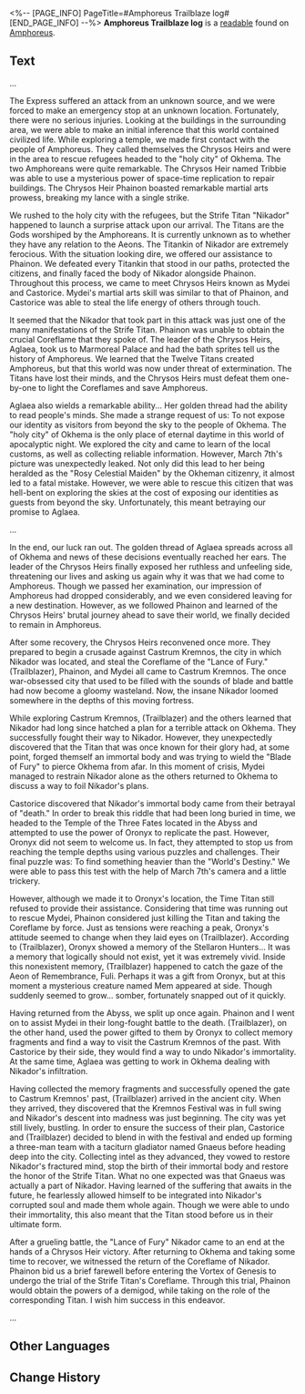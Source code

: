 <%-- [PAGE_INFO]
PageTitle=#Amphoreus Trailblaze log#
[END_PAGE_INFO] --%>
{{Readable Infobox
|id           = 476
|partIds      = 190787
|title        = 
|image        = Item Amphoreus Trailblaze Log (I).png
|world        = Amphoreus
|parts        = 1
|author       = <!--to be added-->
|description  = A journal compiled by Dan Heng that records what he has experienced during his time in Amphoreus.
|part1        = (I)
|source1      = {{cx|Source missing}}
|characters   = 
|factions     = 
}}
'''Amphoreus Trailblaze log''' is a [[readable]] found on [[Amphoreus]].
<!--
==Location==
{{Map Embed|<map name>|<marker id>}}
-->
==Text==
...

The Express suffered an attack from an unknown source, and we were forced to make an emergency stop at an unknown location. Fortunately, there were no serious injuries. Looking at the buildings in the surrounding area, we were able to make an initial inference that this world contained civilized life. While exploring a temple, we made first contact with the people of Amphoreus. They called themselves the Chrysos Heirs and were in the area to rescue refugees headed to the "holy city" of Okhema. The two Amphoreans were quite remarkable. The Chrysos Heir named Tribbie was able to use a mysterious power of space-time replication to repair buildings. The Chrysos Heir Phainon boasted remarkable martial arts prowess, breaking my lance with a single strike.

We rushed to the holy city with the refugees, but the Strife Titan "Nikador" happened to launch a surprise attack upon our arrival. The Titans are the Gods worshiped by the Amphoreans. It is currently unknown as to whether they have any relation to the Aeons. The Titankin of Nikador are extremely ferocious. With the situation looking dire, we offered our assistance to Phainon. We defeated every Titankin that stood in our paths, protected the citizens, and finally faced the body of Nikador alongside Phainon. Throughout this process, we came to meet Chrysos Heirs known as Mydei and Castorice. Mydei's martial arts skill was similar to that of Phainon, and Castorice was able to steal the life energy of others through touch.

It seemed that the Nikador that took part in this attack was just one of the many manifestations of the Strife Titan. Phainon was unable to obtain the crucial Coreflame that they spoke of. The leader of the Chrysos Heirs, Aglaea, took us to Marmoreal Palace and had the bath sprites tell us the history of Amphoreus. We learned that the Twelve Titans created Amphoreus, but that this world was now under threat of extermination. The Titans have lost their minds, and the Chrysos Heirs must defeat them one-by-one to light the Coreflames and save Amphoreus.

Aglaea also wields a remarkable ability... Her golden thread had the ability to read people's minds. She made a strange request of us: To not expose our identity as visitors from beyond the sky to the people of Okhema. The "holy city" of Okhema is the only place of eternal daytime in this world of apocalyptic night. We explored the city and came to learn of the local customs, as well as collecting reliable information. However, March 7th's picture was unexpectedly leaked. Not only did this lead to her being heralded as the "Rosy Celestial Maiden" by the Okheman citizenry, it almost led to a fatal mistake. However, we were able to rescue this citizen that was hell-bent on exploring the skies at the cost of exposing our identities as guests from beyond the sky. Unfortunately, this meant betraying our promise to Aglaea.

...

In the end, our luck ran out. The golden thread of Aglaea spreads across all of Okhema and news of these decisions eventually reached her ears. The leader of the Chrysos Heirs finally exposed her ruthless and unfeeling side, threatening our lives and asking us again why it was that we had come to Amphoreus. Though we passed her examination, our impression of Amphoreus had dropped considerably, and we even considered leaving for a new destination. However, as we followed Phainon and learned of the Chrysos Heirs' brutal journey ahead to save their world, we finally decided to remain in Amphoreus.

After some recovery, the Chrysos Heirs reconvened once more. They prepared to begin a crusade against Castrum Kremnos, the city in which Nikador was located, and steal the Coreflame of the "Lance of Fury." (Trailblazer), Phainon, and Mydei all came to Castrum Kremnos. The once war-obsessed city that used to be filled with the sounds of blade and battle had now become a gloomy wasteland. Now, the insane Nikador loomed somewhere in the depths of this moving fortress.

While exploring Castrum Kremnos, (Trailblazer) and the others learned that Nikador had long since hatched a plan for a terrible attack on Okhema. They successfully fought their way to Nikador. However, they unexpectedly discovered that the Titan that was once known for their glory had, at some point, forged themself an immortal body and was trying to wield the "Blade of Fury" to pierce Okhema from afar. In this moment of crisis, Mydei managed to restrain Nikador alone as the others returned to Okhema to discuss a way to foil Nikador's plans.

Castorice discovered that Nikador's immortal body came from their betrayal of "death." In order to break this riddle that had been long buried in time, we headed to the Temple of the Three Fates located in the Abyss and attempted to use the power of Oronyx to replicate the past. However, Oronyx did not seem to welcome us. In fact, they attempted to stop us from reaching the temple depths using various puzzles and challenges. Their final puzzle was: To find something heavier than the "World's Destiny." We were able to pass this test with the help of March 7th's camera and a little trickery.

However, although we made it to Oronyx's location, the Time Titan still refused to provide their assistance. Considering that time was running out to rescue Mydei, Phainon considered just killing the Titan and taking the Coreflame by force. Just as tensions were reaching a peak, Oronyx's attitude seemed to change when they laid eyes on (Trailblazer). According to (Trailblazer), Oronyx showed {{MC|f=her|m=him}} a memory of the Stellaron Hunters... It was a memory that logically should not exist, yet it was extremely vivid. Inside this nonexistent memory, (Trailblazer) happened to catch the gaze of the Aeon of Remembrance, Fuli. Perhaps it was a gift from Oronyx, but at this moment a mysterious creature named Mem appeared at {{MC|f=her|m=his}} side. Though {{MC|f=she|m=he}} suddenly seemed to grow... somber, {{MC|f=she|m=he}} fortunately snapped out of it quickly.

Having returned from the Abyss, we split up once again. Phainon and I went on to assist Mydei in their long-fought battle to the death. (Trailblazer), on the other hand, used the power gifted to them by Oronyx to collect memory fragments and find a way to visit the Castrum Kremnos of the past. With Castorice by their side, they would find a way to undo Nikador's immortality. At the same time, Aglaea was getting to work in Okhema dealing with Nikador's infiltration.

Having collected the memory fragments and successfully opened the gate to Castrum Kremnos' past, (Trailblazer) arrived in the ancient city. When they arrived, they discovered that the Kremnos Festival was in full swing and Nikador's descent into madness was just beginning. The city was yet still lively, bustling. In order to ensure the success of their plan, Castorice and (Trailblazer) decided to blend in with the festival and ended up forming a three-man team with a taciturn gladiator named Gnaeus before heading deep into the city. Collecting intel as they advanced, they vowed to restore Nikador's fractured mind, stop the birth of their immortal body and restore the honor of the Strife Titan. What no one expected was that Gnaeus was actually a part of Nikador. Having learned of the suffering that awaits in the future, he fearlessly allowed himself to be integrated into Nikador's corrupted soul and made them whole again. Though we were able to undo their immortality, this also meant that the Titan stood before us in their ultimate form.

After a grueling battle, the "Lance of Fury" Nikador came to an end at the hands of a Chrysos Heir victory. After returning to Okhema and taking some time to recover, we witnessed the return of the Coreflame of Nikador. Phainon bid us a brief farewell before entering the Vortex of Genesis to undergo the trial of the Strife Titan's Coreflame. Through this trial, Phainon would obtain the powers of a demigod, while taking on the role of the corresponding Titan. I wish him success in this endeavor.

...

<!--
==Trivia==
* 
-->
==Other Languages==
{{Other Languages
|en   = Amphoreus Trailblaze log
|zhs  = 翁法罗斯开拓日志
|zht  = 翁法羅斯開拓日誌
|ja   = オンパロス開拓日誌
|ko   = 앰포리어스 개척 일지
|es   = Diario trazacaminos de Amphoreus
|fr   = Journal de pionnier d'Amphoreus
|ru   = Журнал освоения Амфореуса
|th   = บันทึกการบุกเบิก Amphoreus
|vi   = Nhật Ký Khai Phá Amphoreus
|de   = Trailblaze-Protokoll von Amphoreus
|id   = Log Perintisan Amphoreus
|pt   = Registro de Desbravamento de Amphoreus
}}

==Change History==
{{Change History|3.0}}